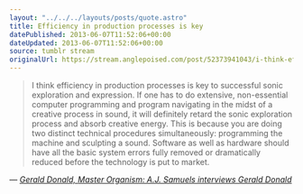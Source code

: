 ```yaml
---
layout: "../../../layouts/posts/quote.astro"
title: Efficiency in production processes is key
datePublished: 2013-06-07T11:52:06+00:00
dateUpdated: 2013-06-07T11:52:06+00:00
source: tumblr stream
originalUrl: https://stream.anglepoised.com/post/52373941043/i-think-efficiency-in-production-processes-is-key
---
```


> I think efficiency in production processes is key to successful sonic exploration and expression. If one has to do extensive, non-essential computer programming and program navigating in the midst of a creative process in sound, it will definitely retard the sonic exploration process and absorb creative energy. This is because you are doing two distinct technical procedures simultaneously: programming the machine and sculpting a sound. Software as well as hardware should have all the basic system errors fully removed or dramatically reduced before the technology is put to market.

— <cite>[Gerald Donald, _Master Organism: A.J. Samuels interviews Gerald Donald_](https://www.electronicbeats.net/gerald-donald-interview/)</cite>
